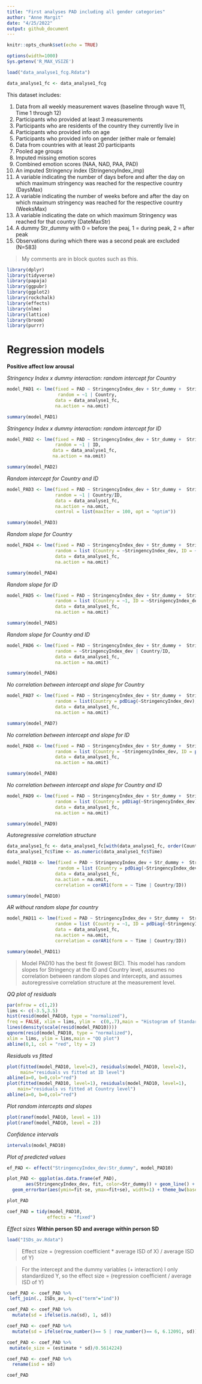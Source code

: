 ```yaml
---
title: "First analyses PAD including all gender categories"
author: "Anne Margit"
date: "4/25/2022"
output: github_document
---
```


```r
knitr::opts_chunk$set(echo = TRUE)
```

```r
options(width=1000)
Sys.getenv('R_MAX_VSIZE')
```

```r
load("data_analyse1_fcg.Rdata")

data_analyse1_fc <- data_analyse1_fcg
```

This dataset includes:

1. Data from all weekly measurement waves (baseline through wave 11, Time 1 through 12) 
2. Participants who provided at least 3 measurements 
3. Participants who are residents of the country they currently live in
4. Participants who provided info on age
5. Participants who provided info on gender (either male or female)
6. Data from countries with at least 20 participants
7. Pooled age groups
8. Imputed missing emotion scores
9. Combined emotion scores (NAA, NAD, PAA, PAD)
10. An imputed Stringency index (StringencyIndex_imp) 
11. A variable indicating the number of days before and after the day on which maximum stringency was reached for the respective country (DaysMax)
12. A variable indicating the number of weeks before and after the day on which maximum stringency was reached for the respective country (WeeksMax)
13. A variable indicating the date on which maximum Stringency was reached for that country (DateMaxStr)
14. A dummy Str_dummy with 0 = before the peaj, 1 = during peak, 2 = after peak
15. Observations during which there was a second peak are excluded (N=583) 

> My comments are in block quotes such as this. 

```r
library(dplyr)
library(tidyverse)
library(papaja)
library(ggpubr)
library(ggplot2)
library(rockchalk)
library(effects)
library(nlme)
library(lattice)
library(broom)
library(purrr)
```

# Regression models

**Positive affect low arousal**

*Stringency Index x dummy interaction: random intercept for Country*
```r
model_PAD1 <- lme(fixed = PAD ~ StringencyIndex_dev + Str_dummy +  StringencyIndex_dev*Str_dummy,
                   random = ~1 | Country, 
                  data = data_analyse1_fc, 
                  na.action = na.omit)

summary(model_PAD1)
```

*Stringency Index x dummy interaction: random intercept for ID*
```r
model_PAD2 <- lme(fixed = PAD ~ StringencyIndex_dev + Str_dummy +  StringencyIndex_dev*Str_dummy,
                  random = ~1 | ID, 
                 data = data_analyse1_fc, 
                 na.action = na.omit)

summary(model_PAD2)
```

*Random intercept for Country and ID*
```r
model_PAD3 <- lme(fixed = PAD ~ StringencyIndex_dev + Str_dummy +  StringencyIndex_dev*Str_dummy,
                  random = ~1 | Country/ID, 
                  data = data_analyse1_fc, 
                  na.action = na.omit,
                  control = list(maxIter = 100, opt = "optim"))

summary(model_PAD3)
```

*Random slope for Country*
```r
model_PAD4 <- lme(fixed = PAD ~ StringencyIndex_dev + Str_dummy +  StringencyIndex_dev*Str_dummy,
                  random = list (Country = ~StringencyIndex_dev, ID = ~1), 
                  data = data_analyse1_fc, 
                  na.action = na.omit)

summary(model_PAD4)
```

*Random slope for ID*
```r
model_PAD5 <- lme(fixed = PAD ~ StringencyIndex_dev + Str_dummy +  StringencyIndex_dev*Str_dummy,
                  random = list (Country = ~1, ID = ~StringencyIndex_dev), 
                  data = data_analyse1_fc, 
                  na.action = na.omit)

summary(model_PAD5)
```

*Random slope for Country and ID*
```r
model_PAD6 <- lme(fixed = PAD ~ StringencyIndex_dev + Str_dummy +  StringencyIndex_dev*Str_dummy,
                  random = ~StringencyIndex_dev | Country/ID, 
                  data = data_analyse1_fc, 
                  na.action = na.omit)

summary(model_PAD6)
```

*No correlation between intercept and slope for Country*
```r
model_PAD7 <- lme(fixed = PAD ~ StringencyIndex_dev + Str_dummy +  StringencyIndex_dev*Str_dummy,
                  random = list(Country = pdDiag(~StringencyIndex_dev), ID = ~StringencyIndex_dev), 
                  data = data_analyse1_fc, 
                  na.action = na.omit)

summary(model_PAD7)
```

*No correlation between intercept and slope for ID*
```r
model_PAD8 <- lme(fixed = PAD ~ StringencyIndex_dev + Str_dummy +  StringencyIndex_dev*Str_dummy,
                  random = list (Country = ~StringencyIndex_dev, ID = pdDiag(~StringencyIndex_dev)), 
                  data = data_analyse1_fc, 
                  na.action = na.omit)

summary(model_PAD8)
```

*No correlation between intercept and slope for Country and ID*
```r
model_PAD9 <- lme(fixed = PAD ~ StringencyIndex_dev + Str_dummy +  StringencyIndex_dev*Str_dummy,
                  random = list (Country = pdDiag(~StringencyIndex_dev), ID = pdDiag(~StringencyIndex_dev)),
                  data = data_analyse1_fc, 
                  na.action = na.omit)

summary(model_PAD9)
```

*Autoregressive correlation structure*
```r
data_analyse1_fc <- data_analyse1_fc[with(data_analyse1_fc, order(Country, ID, Time)),]
data_analyse1_fc$Time <- as.numeric(data_analyse1_fc$Time)

model_PAD10 <- lme(fixed = PAD ~ StringencyIndex_dev + Str_dummy +  StringencyIndex_dev*Str_dummy,
                   random = list (Country = pdDiag(~StringencyIndex_dev), ID = pdDiag(~StringencyIndex_dev)),
                  data = data_analyse1_fc, 
                  na.action = na.omit,
                  correlation = corAR1(form = ~ Time | Country/ID))

summary(model_PAD10)
```

*AR without random slope for country*
```r
model_PAD11 <- lme(fixed = PAD ~ StringencyIndex_dev + Str_dummy +  StringencyIndex_dev*Str_dummy,
                  random = list (Country = ~1, ID = pdDiag(~StringencyIndex_dev)), 
                  data = data_analyse1_fc, 
                  na.action = na.omit,
                  correlation = corAR1(form = ~ Time | Country/ID))

summary(model_PAD11)
```

> Model PAD10 has the best fit (lowest BIC). This model has random slopes for Stringency at the ID and Country level, assumes no correlation between random slopes and intercepts, and assumes autoregressive correlation structure at the measurement level. 

*QQ plot of residuals*
```r
par(mfrow = c(1,2))
lims <- c(-3.5,3.5)
hist(resid(model_PAD10, type = "normalized"),
freq = FALSE, xlim = lims, ylim =  c(0,.7),main = "Histogram of Standardized Residuals")
lines(density(scale(resid(model_PAD10))))
qqnorm(resid(model_PAD10, type = "normalized"),
xlim = lims, ylim = lims,main = "QQ plot")
abline(0,1, col = "red", lty = 2)
```

*Residuals vs fitted*
```r
plot(fitted(model_PAD10, level=2), residuals(model_PAD10, level=2), 
     main="residuals vs fitted at ID level")
abline(a=0, b=0,col="red")
plot(fitted(model_PAD10, level=1), residuals(model_PAD10, level=1), 
    main="residuals vs fitted at Country level")
abline(a=0, b=0,col="red")
```

*Plot random intercepts and slopes*
```r
plot(ranef(model_PAD10, level = 1))
plot(ranef(model_PAD10, level = 2))
```

*Confidence intervals*
```r
intervals(model_PAD10)
```
*Plot of predicted values*
```r
ef_PAD <- effect("StringencyIndex_dev:Str_dummy", model_PAD10)

plot_PAD <- ggplot(as.data.frame(ef_PAD), 
       aes(StringencyIndex_dev, fit, color=Str_dummy)) + geom_line() + 
  geom_errorbar(aes(ymin=fit-se, ymax=fit+se), width=1) + theme_bw(base_size=12) + scale_color_discrete(name="Maximum stringency", labels = c("Before the peak", "During the peak", "After the peak")) + expand_limits(y=c(1, 5))
```

```r
plot_PAD
```

```r
coef_PAD = tidy(model_PAD10, 
               effects = "fixed")
```

*Effect sizes*
**Within person SD and average within person SD**
```r
load("ISDs_av.Rdata")
```

> Effect size = (regression coefficient * average ISD of X) / average ISD of Y) 

> For the intercept and the dummy variables (+ interaction) I only standardized Y, so the effect size = (regression coefficient / average ISD of Y)

```r
coef_PAD <- coef_PAD %>%
 left_join(., ISDs_av, by=c("term"="ind"))

coef_PAD <- coef_PAD %>%
  mutate(sd = ifelse(is.na(sd), 1, sd))

coef_PAD <- coef_PAD %>%
  mutate(sd = ifelse(row_number()== 5 | row_number()== 6, 6.12091, sd))

coef_PAD <- coef_PAD %>%
 mutate(e_size = (estimate * sd)/0.5614224)

coef_PAD <- coef_PAD %>%
  rename(isd = sd)
```

```r
coef_PAD
```


